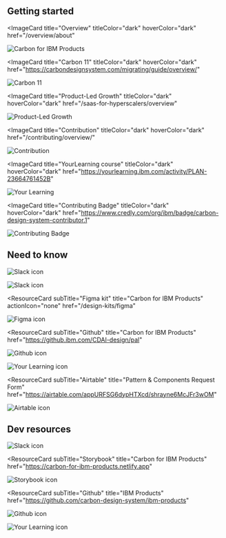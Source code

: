 
## Getting started

<Row className="image-card-group">

<Column colMd={4} colLg={4} noGutterSm>

<ImageCard
  title="Overview"
  titleColor="dark"
  hoverColor="dark"
  href="/overview/about"
>

![Carbon for IBM Products](../images/homepage/cards/carbon-for-ibm-products.jpg)

</ImageCard>

<ImageCard
  title="Carbon 11"
  titleColor="dark"
  hoverColor="dark"
  href="https://carbondesignsystem.com/migrating/guide/overview/"
>

![Carbon 11](../images/homepage/cards/carbon-11.jpg)

</ImageCard>

</Column>

<Column colMd={4} colLg={4} noGutterSm>

<ImageCard
  title="Product-Led Growth"
  titleColor="dark"
  hoverColor="dark"
  href="/saas-for-hyperscalers/overview"
>

![Product-Led Growth](../images/homepage/cards/plg.jpg)

</ImageCard>

<ImageCard
  title="Contribution"
  titleColor="dark"
  hoverColor="dark"
  href="/contributing/overview/"
>

![Contribution](../images/homepage/cards/contribution.jpg)

</ImageCard>

</Column>

<Column colMd={4} colLg={4} noGutterSm>

<ImageCard
  title="YourLearning course"
  titleColor="dark"
  hoverColor="dark"
  href="https://yourlearning.ibm.com/activity/PLAN-23664761452B"
>

![Your Learning](../images/homepage/cards/your-learning.jpg)

</ImageCard>

<ImageCard
  title="Contributing Badge"
  titleColor="dark"
  hoverColor="dark"
  href="https://www.credly.com/org/ibm/badge/carbon-design-system-contributor.1"
>

![Contributing Badge](../images/homepage/cards/contributor.jpg)

</ImageCard>

</Column>

</Row>

## Need to know

<Row className="resource-card-group">

<Column colMd={4} colLg={4} noGutterSm>

<ResourceCard
  subTitle="Slack"
  title="ds_adoption_guild"
  href="https://ibm-casdesign.slack.com/archives/CHJSPKW9Y/">

![Slack icon](../images/homepage/slack-icon.png)

</ResourceCard>

</Column>

<Column colMd={4} colLg={4} noGutterSm>

<ResourceCard
  subTitle="Slack"
  title="ibmproducts-pal"
  href="https://ibm-casdesign.slack.com/archives/CQGR0HC05/">

![Slack icon](../images/homepage/slack-icon.png)

</ResourceCard>

</Column>

<Column colMd={4} colLg={4} noGutterSm>

<ResourceCard
  subTitle="Figma kit"
  title="Carbon for IBM Products"
  actionIcon="none"
  href="/design-kits/figma"
>

![Figma icon](../images/homepage/figma-icon.png)

</ResourceCard>

</Column>

<Column colMd={4} colLg={4} noGutterSm>

<ResourceCard
  subTitle="Github"
  title="Carbon for IBM Products"
  href="https://github.ibm.com/CDAI-design/pal"
>

![Github icon](../images/homepage/github-icon.png)

</ResourceCard>

</Column>

<Column colMd={4} colLg={4} noGutterSm>

<ResourceCard
  subTitle="Subscribe"
  title="DSAG: Th 11:00 am EST"
  actionIcon="calendar"
  href="https://ec.yourlearning.ibm.com/w3/event/10377319">

![Your Learning icon](../images/homepage/your-learning-icon.png)

</ResourceCard>

</Column>

<Column colMd={4} colLg={4} noGutterSm>

<ResourceCard
  subTitle="Airtable"
  title="Pattern & Components Request Form"
  href="https://airtable.com/appURFSG6dypHTXcd/shrayne6McJFr3wOM"
>

![Airtable icon](../images/homepage/airtable-icon.png)

</ResourceCard>

</Column>

</Row>

## Dev resources

<Row className="resource-card-group">

<Column colMd={4} colLg={4} noGutterSm>

<ResourceCard
  subTitle="Slack"
  title="ibmproducts-pal-dev"
  href="https://ibm-casdesign.slack.com/archives/C013ZTX0N6B/">

![Slack icon](../images/homepage/slack-icon.png)

</ResourceCard>

</Column>

<Column colMd={4} colLg={4} noGutterSm>

<ResourceCard
  subTitle="Storybook"
  title="Carbon for IBM Products"
  href="https://carbon-for-ibm-products.netlify.app"
>

![Storybook icon](../images/homepage/storybook-icon.png)

</ResourceCard>

</Column>

<Column colMd={4} colLg={4} noGutterSm>

<ResourceCard
  subTitle="Github"
  title="IBM Products"
  href="https://github.com/carbon-design-system/ibm-products"
>

![Github icon](../images/homepage/github-icon.png)

</ResourceCard>

</Column>

<Column colMd={4} colLg={4} noGutterSm>

<ResourceCard
  subTitle="Office Hours"
  title="With the Dev team"
  actionIcon="calendar"
  href="https://ec.yourlearning.ibm.com/w3/meeting/10373279">

![Your Learning icon](../images/homepage/your-learning-icon.png)

</ResourceCard>

</Column>

</Row>
